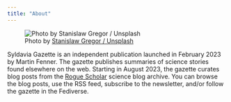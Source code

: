 ```yaml
---
title: "About"
---
```


![Photo by [Stanislaw Gregor / Unsplash](https://unsplash.com/@staszek998)](images/photo-1609081704841-37b6ea9a2b7b.jpeg)

Syldavia Gazette is an independent publication launched in February 2023 by Martin Fenner. The gazette publishes summaries of science stories found elsewhere on the web. Starting in August 2023, the gazette curates blog posts from the [Rogue Scholar](https://rogue-scholar.org) science blog archive. You can browse the blog posts, use the RSS feed, subscribe to the newsletter, and/or follow the gazette in the Fediverse.
